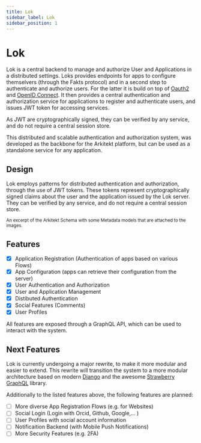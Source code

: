 ```yaml
---
title: Lok
sidebar_label: Lok
sidebar_position: 1
---
```



# Lok


Lok is a central backend to manage and authorize User and Applications in a distributed
settings. Loks provides endpoints for apps to configure themselvers (through the Fakts protocol)
and in a second step to authenticate and authorize users. For the latter it is build on top of [Oauth2](https://oauth.net/2/)
and [OpenID Connect](https://openid.net/connect/). It then provides a central authentication and authorization
service for applications to register and authenticate users, and issues JWT token for accessing services.

As JWT are cryptographically signed, they can be verified by any service, and do not require
a central session store. 

This distributed and scalable authentication and authorization system, was developed as the backbone for the
Arkitekt platform, but can be used as a standalone service for any application.


<GithubRepo url="https://github.com/arkitektio/lok-server" title="Lok"/>

## Design

Lok employs patterns for distributed authentication and authorization, through the use of JWT tokens. These tokens
represent cryptographically signed claims about the user and the application issued by the Lok server. They can be
verified by any service, and do not require a central session store.

<div className="mt-2 p-6 w-full">
<Image img={lok} />

<div className="text-gray-400 mb-2">
  <small>
    An excerpt of the Arkitekt Schema with some Metadata models that are
    attached to the images.
  </small>
</div>
</div>






## Features

- [x] Application Registration (Authentication of apps based on various Flows)
- [x] App Configuration (apps can retrieve their configuration from the server)
- [x] User Authentication and Authorization
- [x] User and Application Management
- [x] Distibuted Authentication
- [x] Social Features (Comments) 
- [x] User Profiles

All features are exposed through a GraphQL API, which can be used to interact with the system.


## Next Features

Lok is currently undergoing a major rewrite, to make it more modular and easier to extend. This rewrite
will transition the system to a more modular architecture based on modern [Django](https://www.djangoproject.com/) and
the awesome [Strawberry GraphQL](https://strawberry.rocks/) library.

Additionally to the listed
features above, the following features are planned:

- [ ] More diverse App Registration Flows (e.g. for Websites)
- [ ] Social Login (Login with Orcid, Github, Google,... )
- [ ] User Profiles with social account information
- [ ] Notificaition Backend (with Mobile Push Notifications)
- [ ] More Security Features (e.g. 2FA)

